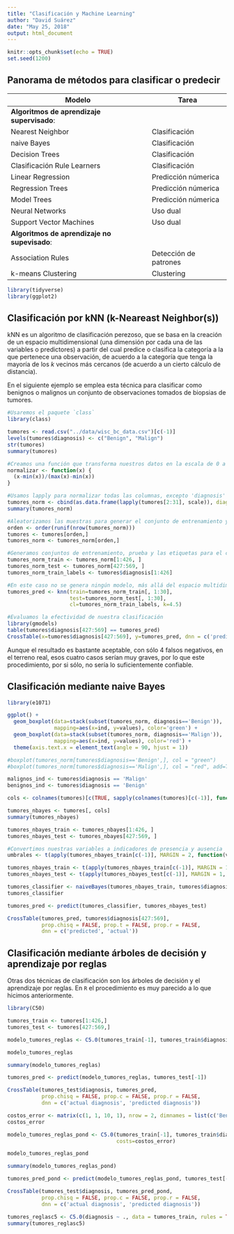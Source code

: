 ```yaml
---
title: "Clasificación y Machine Learning"
author: "David Suárez"
date: "May 25, 2018"
output: html_document
---
```


```r
knitr::opts_chunk$set(echo = TRUE)
set.seed(1200)
```

## Panorama de métodos para clasificar o predecir ##

| Modelo | Tarea | Metodo(s) |
|-------|------|
| **Algoritmos de aprendizaje supervisado**: |
| Nearest Neighbor | Clasificación |
| naive Bayes | Clasificación |
| Decision Trees | Clasificación |
| Clasificación Rule Learners | Clasificación |
| Linear Regression | Predicción númerica |
| Regression Trees | Predicción númerica |
| Model Trees | Predicción númerica |
| Neural Networks | Uso dual |
| Support Vector Machines | Uso dual |
| **Algoritmos de aprendizaje no supevisado**: |
| Association Rules | Detección de patrones |
| k-means Clustering | Clustering |

```r
library(tidyverse)
library(ggplot2)
```

## Clasificación por kNN (k-Neareast Neighbor(s))

kNN es un algoritmo de clasificación perezoso, que se basa en la creación de un espacio multidimensional (una dimensión por cada una de las variables o predictores) a partir del cual predice o clasifica la categoría a la que pertenece una observación, de acuerdo a la categoría que tenga la mayoría de los *k* vecinos más cercanos (de acuerdo a un cierto cálculo de distancia).

En el siguiente ejemplo se emplea esta técnica para clasificar como benignos o malignos un conjunto de observaciones tomados de biopsias de tumores.

```r
#Usaremos el paquete `class`
library(class)

tumores <- read.csv("../data/wisc_bc_data.csv")[c(-1)]
levels(tumores$diagnosis) <- c("Benign", "Malign")
str(tumores)
summary(tumores)

#Creamos una función que transforma nuestros datos en la escala de 0 a 1. Esto se hace debido a que las escalas de cada una de las variables son distintas, y esto puede afectar el cálculo de las distancias.
normalizar <- function(x) {
  (x-min(x))/(max(x)-min(x))
}

#Usamos lapply para normalizar todas las columnas, excepto 'diagnosis'
tumores_norm <- cbind(as.data.frame(lapply(tumores[2:31], scale)), diagnosis=tumores$diagnosis)
summary(tumores_norm)

#Aleatorizamos las muestras para generar el conjunto de entrenamiento y el de prueba.
orden <- order(runif(nrow(tumores_norm)))
tumores <- tumores[orden,]
tumores_norm <- tumores_norm[orden,]

#Generamos conjuntos de entrenamiento, prueba y las etiquetas para el conjunto de entrenamiento
tumores_norm_train <- tumores_norm[1:426, ]
tumores_norm_test <- tumores_norm[427:569, ]
tumores_norm_train_labels <- tumores$diagnosis[1:426]

#En este caso no se genera ningún modelo, más allá del espacio multidimensional, por eso se le denomina perezoso
tumores_pred <- knn(train=tumores_norm_train[, 1:30],
                    test=tumores_norm_test[, 1:30],
                    cl=tumores_norm_train_labels, k=4.5)

#Evaluamos la efectividad de nuestra clasificación
library(gmodels)
table(tumores$diagnosis[427:569] == tumores_pred)
CrossTable(x=tumores$diagnosis[427:569], y=tumores_pred, dnn = c('predicted', 'actual'))
```

Aunque el resultado es bastante aceptable, con sólo 4 falsos negativos, en el terreno real, esos cuatro casos serían muy graves, por lo que este procedimiento, por si sólo, no sería lo suficientemente confiable.

## Clasificación mediante naive Bayes

```r
library(e1071)

ggplot() +
  geom_boxplot(data=stack(subset(tumores_norm, diagnosis=='Benign')),
               mapping=aes(x=ind, y=values), color='green') +
  geom_boxplot(data=stack(subset(tumores_norm, diagnosis=='Malign')),
               mapping=aes(x=ind, y=values), color='red') +
  theme(axis.text.x = element_text(angle = 90, hjust = 1))

#boxplot(tumores_norm[tumores$diagnosis=='Benign',], col = "green")
#boxplot(tumores_norm[tumores$diagnosis=='Malign',], col = "red", add=T)

malignos_ind <- tumores$diagnosis == 'Malign'
benignos_ind <- tumores$diagnosis == 'Benign'

cols <- colnames(tumores)[c(TRUE, sapply(colnames(tumores)[c(-1)], function(v) quantile(tumores[malignos_ind, v])[2]>quantile(tumores[benignos_ind, v])[4]))]

tumores_nbayes <- tumores[, cols]
summary(tumores_nbayes)

tumores_nbayes_train <- tumores_nbayes[1:426, ]
tumores_nbayes_test <- tumores_nbayes[427:569, ]

#Convertimos nuestras variables a indicadores de presencia y ausencia
umbrales <- t(apply(tumores_nbayes_train[c(-1)], MARGIN = 2, function(v) quantile(v[benignos_ind[1:426]])[3]))

tumores_nbayes_train <- t(apply(tumores_nbayes_train[c(-1)], MARGIN = 1, function(row) row > umbrales))
tumores_nbayes_test <- t(apply(tumores_nbayes_test[c(-1)], MARGIN = 1, function(row) row > umbrales))

tumores_classifier <- naiveBayes(tumores_nbayes_train, tumores$diagnosis[1:426])
tumores_classifier

tumores_pred <- predict(tumores_classifier, tumores_nbayes_test)

CrossTable(tumores_pred, tumores$diagnosis[427:569],
           prop.chisq = FALSE, prop.t = FALSE, prop.r = FALSE,
           dnn = c('predicted', 'actual'))
```

## Clasificación mediante árboles de decisión y aprendizaje por reglas

Otras dos técnicas de clasificación son los árboles de decisión y el aprendizaje por reglas. En `R` el procedimiento es muy parecido a lo que hicimos anteriormente.

```r
library(C50)

tumores_train <- tumores[1:426,]
tumores_test <- tumores[427:569,]

modelo_tumores_reglas <- C5.0(tumores_train[-1], tumores_train$diagnosis)

modelo_tumores_reglas

summary(modelo_tumores_reglas)

tumores_pred <- predict(modelo_tumores_reglas, tumores_test[-1])

CrossTable(tumores_test$diagnosis, tumores_pred,
           prop.chisq = FALSE, prop.c = FALSE, prop.r = FALSE,
           dnn = c('actual diagnosis', 'predicted diagnosis'))

costos_error <- matrix(c(1, 1, 10, 1), nrow = 2, dimnames = list(c('Benign', 'Malign'),c('Benign', 'Malign')))
costos_error

modelo_tumores_reglas_pond <- C5.0(tumores_train[-1], tumores_train$diagnosis,
                                   costs=costos_error)

modelo_tumores_reglas_pond

summary(modelo_tumores_reglas_pond)

tumores_pred_pond <- predict(modelo_tumores_reglas_pond, tumores_test[-1])

CrossTable(tumores_test$diagnosis, tumores_pred_pond,
           prop.chisq = FALSE, prop.c = FALSE, prop.r = FALSE,
           dnn = c('actual diagnosis', 'predicted diagnosis'))

tumores_reglasc5 <- C5.0(diagnosis ~ ., data = tumores_train, rules = TRUE)
summary(tumores_reglasc5)
```
